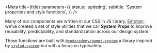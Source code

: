 

<Meta
  title={title}
  parameters={{
    status: 'updating',
    subtitle: 'System properties and style functions',
  }}
/>

Many of our components are written in our CSS in JS library, [Emotion](https://emotion.sh/). we've created a set of style utilities that we call **System Props** to improve reusability, predictability, and standardization across our design system.

These functions are built with [`@codecademy/gamut-system`](https://github.com/Codecademy/client-modules/tree/main/packages/gamut-system) a library inspired by [`styled-system`](https://styled-system.com/) but with a focus on typesafety.

<TableOfContents />
